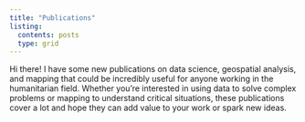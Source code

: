 ```yaml
---
title: "Publications"
listing:
  contents: posts
  type: grid
---
```


Hi there! I have some new publications on data science, geospatial analysis, and mapping that could be incredibly useful for anyone working in the humanitarian field. Whether you're interested in using data to solve complex problems or mapping to understand critical situations, these publications cover a lot and hope they can add value to your work or spark new ideas.
